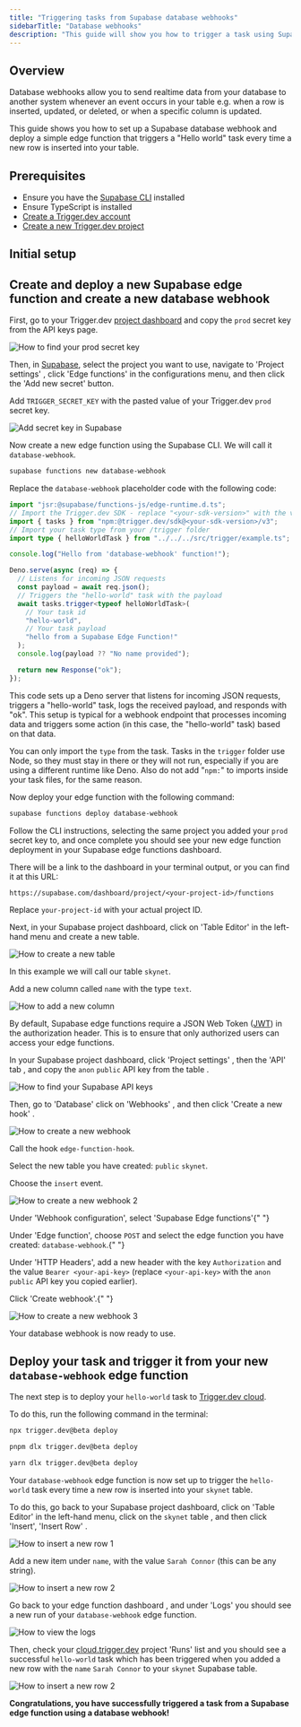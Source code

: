 ```yaml
---
title: "Triggering tasks from Supabase database webhooks"
sidebarTitle: "Database webhooks"
description: "This guide will show you how to trigger a task using Supabase database webhooks."
---
```



## Overview

Database webhooks allow you to send realtime data from your database to another system whenever an event occurs in your table e.g. when a row is inserted, updated, or deleted, or when a specific column is updated.

This guide shows you how to set up a Supabase database webhook and deploy a simple edge function that triggers a "Hello world" task every time a new row is inserted into your table.

## Prerequisites

- Ensure you have the [Supabase CLI](https://supabase.com/docs/guides/cli/getting-started) installed
- Ensure TypeScript is installed
- [Create a Trigger.dev account](https://cloud.trigger.dev)
- [Create a new Trigger.dev project](/guides/dashboard/creating-a-project)

## Initial setup

<Steps>
  <SupabasePrerequisites />
  <CliInitStep />
  <CliDevStep />
  <CliRunTestStep />
  <CliViewRunStep />
</Steps>

## Create and deploy a new Supabase edge function and create a new database webhook

<Steps>

<Step title="Add your Trigger.dev prod secret key in Supabase">

First, go to your Trigger.dev [project dashboard](https://cloud.trigger.dev) and copy the `prod` secret key from the API keys page.

![How to find your prod secret key](/images/api-key-prod.png)

Then, in [Supabase](https://supabase.com/dashboard/projects), select the project you want to use, navigate to 'Project settings' <Icon icon="circle-1" iconType="solid" size={20} color="A8FF53" />, click 'Edge functions' <Icon icon="circle-2" iconType="solid" size={20} color="A8FF53" /> in the configurations menu, and then click the 'Add new secret' <Icon icon="circle-3" iconType="solid" size={20} color="A8FF53" /> button.

Add `TRIGGER_SECRET_KEY` <Icon icon="circle-4" iconType="solid" size={20} color="A8FF53" /> with the pasted value of your Trigger.dev `prod` secret key.

![Add secret key in Supabase](/images/supabase-keys-1.png)

</Step>

<Step title="Create a new edge function using the Supabase CLI">

Now create a new edge function using the Supabase CLI. We will call it `database-webhook`.

```bash
supabase functions new database-webhook
```

</Step>

<Step title="Update the edge function code">

Replace the `database-webhook` placeholder code with the following code:

```ts functions/database-webhook/index.ts
import "jsr:@supabase/functions-js/edge-runtime.d.ts";
// Import the Trigger.dev SDK - replace "<your-sdk-version>" with the version of the SDK you are using, e.g. "3.0.0-beta.55". You can find this in your package.json file.
import { tasks } from "npm:@trigger.dev/sdk@<your-sdk-version>/v3";
// Import your task type from your /trigger folder
import type { helloWorldTask } from "../../../src/trigger/example.ts";

console.log("Hello from 'database-webhook' function!");

Deno.serve(async (req) => {
  // Listens for incoming JSON requests
  const payload = await req.json();
  // Triggers the "hello-world" task with the payload
  await tasks.trigger<typeof helloWorldTask>(
    // Your task id
    "hello-world",
    // Your task payload
    "hello from a Supabase Edge Function!"
  );
  console.log(payload ?? "No name provided");

  return new Response("ok");
});
```

This code sets up a Deno server that listens for incoming JSON requests, triggers a "hello-world" task, logs the received payload, and responds with "ok". This setup is typical for a webhook endpoint that processes incoming data and triggers some action (in this case, the "hello-world" task) based on that data.

<Note>You can only import the `type` from the task.</Note>
<Note>
  Tasks in the `trigger` folder use Node, so they must stay in there or they will not run,
  especially if you are using a different runtime like Deno. Also do not add "`npm:`" to imports
  inside your task files, for the same reason.
</Note>

</Step>

<Step title="Deploy your edge function using the Supabase CLI">

Now deploy your edge function with the following command:

```bash
supabase functions deploy database-webhook
```

Follow the CLI instructions, selecting the same project you added your `prod` secret key to, and once complete you should see your new edge function deployment in your Supabase edge functions dashboard.

There will be a link to the dashboard in your terminal output, or you can find it at this URL:

`https://supabase.com/dashboard/project/<your-project-id>/functions`

<Note>Replace `your-project-id` with your actual project ID.</Note>

</Step>

<Step title="Create a new table">

Next, in your Supabase project dashboard, click on 'Table Editor' <Icon icon="circle-1" iconType="solid" size={20} color="A8FF53" /> in the left-hand menu and create a new table. <Icon icon="circle-2" iconType="solid" size={20} color="A8FF53" />

![How to create a new table](/images/supabase-new-table-1.png)

In this example we will call our table `skynet`. <Icon icon="circle-1" iconType="solid" size={20} color="A8FF53" />

Add a new column called `name` with the type `text`. <Icon icon="circle-2" iconType="solid" size={20} color="A8FF53" />

![How to add a new column](/images/supabase-new-table-2.png)

</Step>

<Step title="Configure JWT settings">

By default, Supabase edge functions require a JSON Web Token ([JWT](<(https://supabase.com/docs/guides/auth/jwts)>)) in the authorization header. This is to ensure that only authorized users can access your edge functions.

In your Supabase project dashboard, click 'Project settings' <Icon icon="circle-1" iconType="solid" size={20} color="A8FF53" />, then the 'API' tab <Icon icon="circle-2" iconType="solid" size={20} color="A8FF53" />, and copy the `anon` `public` API key from the table <Icon icon="circle-3" iconType="solid" size={20} color="A8FF53" />.

![How to find your Supabase API keys](/images/supabase-api-key.png)

Then, go to 'Database' <Icon icon="circle-1" iconType="solid" size={20} color="A8FF53" /> click on 'Webhooks' <Icon icon="circle-2" iconType="solid" size={20} color="A8FF53" />, and then click 'Create a new hook' <Icon icon="circle-3" iconType="solid" size={20} color="A8FF53" />.

![How to create a new webhook](/images/supabase-create-webhook-1.png)

<Icon icon="circle-1" iconType="solid" size={20} color="A8FF53" /> Call the hook `edge-function-hook`.

<Icon icon="circle-2" iconType="solid" size={20} color="A8FF53" /> Select the new table you have created:
`public` `skynet`.

<Icon icon="circle-3" iconType="solid" size={20} color="A8FF53" /> Choose the `insert` event.

![How to create a new webhook 2](/images/supabase-create-webhook-2.png)

<Icon icon="circle-4" iconType="solid" size={20} color="A8FF53" /> Under 'Webhook configuration', select
'Supabase Edge functions'{" "}

<Icon icon="circle-5" iconType="solid" size={20} color="A8FF53" /> Under 'Edge function', choose `POST`
and select the edge function you have created: `database-webhook`.{" "}

<Icon icon="circle-6" iconType="solid" size={20} color="A8FF53" /> Under 'HTTP Headers', add a new header with the key `Authorization` and the value `Bearer <your-api-key>` (replace `<your-api-key>` with the `anon` `public` API key you copied earlier).

<Icon icon="circle-7" iconType="solid" size={20} color="A8FF53" /> Click 'Create webhook'.{" "}

![How to create a new webhook 3](/images/supabase-create-webhook-3.png)

Your database webhook is now ready to use.

</Step>

</Steps>

## Deploy your task and trigger it from your new `database-webhook` edge function

<Steps>

<Step title="Deploy your 'Hello World' task">

The next step is to deploy your `hello-world` task to [Trigger.dev cloud](https://cloud.trigger.dev).

To do this, run the following command in the terminal:

<CodeGroup>

```bash npm
npx trigger.dev@beta deploy
```

```bash pnpm
pnpm dlx trigger.dev@beta deploy
```

```bash yarn
yarn dlx trigger.dev@beta deploy
```

</CodeGroup>

</Step>

<Step title="Trigger the task from your edge function">

Your `database-webhook` edge function is now set up to trigger the `hello-world` task every time a new row is inserted into your `skynet` table.

To do this, go back to your Supabase project dashboard, click on 'Table Editor' <Icon icon="circle-1" iconType="solid" size={20} color="A8FF53" /> in the left-hand menu, click on the `skynet` table <Icon icon="circle-2" iconType="solid" size={20} color="A8FF53" /> , and then click 'Insert', 'Insert Row' <Icon icon="circle-3" iconType="solid" size={20} color="A8FF53" />.

![How to insert a new row 1](/images/supabase-new-table-3.png)

Add a new item under `name`, with the value `Sarah Connor` (this can be any string). <Icon icon="circle-1" iconType="solid" size={20} color="A8FF53" />

![How to insert a new row 2](/images/supabase-new-table-4.png)

Go back to your edge function dashboard <Icon icon="circle-1" iconType="solid" size={20} color="A8FF53" /> , and under 'Logs' <Icon icon="circle-2" iconType="solid" size={20} color="A8FF53" /> you should see a new run of your `database-webhook` edge function. <Icon icon="circle-3" iconType="solid" size={20} color="A8FF53" />

![How to view the logs](/images/supabase-logs.png)

Then, check your [cloud.trigger.dev](http://cloud.trigger.dev) project 'Runs' list <Icon icon="circle-1" iconType="solid" size={20} color="A8FF53" /> and you should see a successful `hello-world` task <Icon icon="circle-2" iconType="solid" size={20} color="A8FF53" /> which has been triggered when you added a new row with the `name` `Sarah Connor` to your `skynet` Supabase table.

![How to insert a new row 2](/images/supabase-trigger-screenshot.png)

**Congratulations, you have successfully triggered a task from a Supabase edge function using a database webhook!**

</Step>

</Steps>

<UsefulNextSteps />
